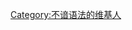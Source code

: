{{Userbox
  |border-c=#0000aa
  |border-s=1
  |id-c=white
  |id-fc=black
  |id-s=14
  |info-c=#ccf
  |info-fc=black
  |info-s=10
  |id       = 不谙语法
  |info     = 這個用戶不谙[[语法]]。
}}
[[Category:不谙语法的维基人]]